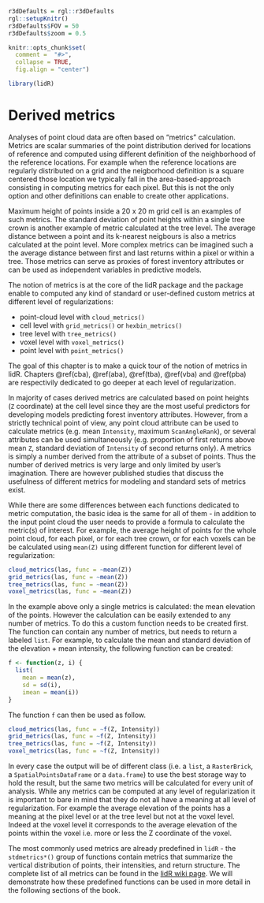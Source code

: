 ```r
r3dDefaults = rgl::r3dDefaults
rgl::setupKnitr()
r3dDefaults$FOV = 50
r3dDefaults$zoom = 0.5

knitr::opts_chunk$set(
  comment =  "#>", 
  collapse = TRUE,
  fig.align = "center")

library(lidR)
```


# Derived metrics {#metrics}

Analyses of point cloud data are often based on "metrics" calculation. Metrics are scalar summaries of the point distribution derived for locations of reference and computed using different definition of the neighborhood of the reference locations. For example when the reference locations are regularly distributed on a grid and the neigborhood definition is a square centered those location we typically fall in the area-based-approach consisting in computing metrics for each pixel. But this is not the only option and other definitions can enable to create other applications.

Maximum height of points inside a 20 x 20 m grid cell is an examples of such metrics. The standard deviation of point heights within a single tree crown is another example of metric calculated at the tree level. The average distance between a point and its k-nearest neigbours is also a metrics calculated at the point level. More complex metrics can be imagined such a the average distance between first and last returns within a pixel or within a tree. Those metrics can serve as proxies of forest inventory attributes or can be used as independent variables in predictive models.

The notion of metrics is at the core of the lidR package and the package enable to computed any kind of standard or user-defined custom metrics at different level of regularizations:

- point-cloud level with `cloud_metrics()`
- cell level with `grid_metrics()` or `hexbin_metrics()`
- tree level with `tree_metrics()`
- voxel level with `voxel_metrics()`
- point level with `point_metrics()`

The goal of this chapter is to make a quick tour of the notion of metrics in lidR. Chapters \@ref(cba), \@ref(aba), \@ref(tba), \@ref(vba) and \@ref(pba) are respectivily dedicated to go deeper at each level of regularization.
 
In majority of cases derived metrics are calculated based on point heights (`Z` coordinate) at the cell level since they are the most useful predictors for developing models predicting forest inventory attributes. However, from a strictly technical point of view, any point cloud attribute can be used to calculate metrics (e.g. mean `Intensity`, maximum `ScanAngleRank`), or several attributes can be used simultaneously (e.g. proportion of first returns above mean `Z`, standard deviation of `Intensity` of second returns only). A metrics is simply a number derived from the attribute of a subset of points. Thus the number of derived metrics is very large and only limited by user's imagination. There are however published studies that discuss the usefulness of different metrics for modeling and standard sets of metrics exist.

While there are some differences between each functions dedicated to metric computation, the basic idea is the same for all of them - in addition to the input point cloud the user needs to provide a formula to calculate the metric(s) of interest. For example, the average height of points for the whole point cloud, for each pixel, or for each tree crown, or for each voxels can be be calculated using `mean(Z)`  using different function for different level of regularization:

```r
cloud_metrics(las, func = ~mean(Z))
grid_metrics(las, func = ~mean(Z))
tree_metrics(las, func = ~mean(Z))
voxel_metrics(las, func = ~mean(Z))
```

In the example above only a single metrics is calculated: the mean elevation of the points. However the calculation can be easily extended to any number of metrics. To do this a custom function needs to be created first. The function can contain any number of metrics, but needs to return a labeled `list`. For example, to calculate the mean and standard deviation of the elevation + mean intensity, the following function can be created:

```r
f <- function(z, i) {
  list(
    mean = mean(z), 
    sd = sd(i),
    imean = mean(i))
}
```

The function `f` can then be used as follow.

```r
cloud_metrics(las, func = ~f(Z, Intensity))
grid_metrics(las, func = ~f(Z, Intensity))
tree_metrics(las, func = ~f(Z, Intensity))
voxel_metrics(las, func = ~f(Z, Intensity))
```

In every case the output will be of different class (i.e. a `list`, a `RasterBrick`, a `SpatialPointsDataFrame` or a `data.frame`) to use the best storage way to hold the result, but the same two metrics will be calculated for every unit of analysis. While any metrics can be computed at any level of regularization it is important to bare in mind that they do not all have a meaning at all level of regularization. For example the average elevation of the points has a meaning at the pixel level or at the tree level but not at the voxel level. Indeed at the voxel level it corresponds to the average elevation of the points within the voxel i.e. more or less the Z coordinate of the voxel.

The most commonly used metrics are already predefined in `lidR` - the `stdmetrics*()` group of functions contain metrics that summarize the vertical distribution of points, their intensities, and return structure. The complete list of all metrics can be found in the [lidR wiki page](https://github.com/Jean-Romain/lidR/wiki/stdmetrics). We will demonstrate how these predefined functions can be used in more detail in the following sections of the book.










